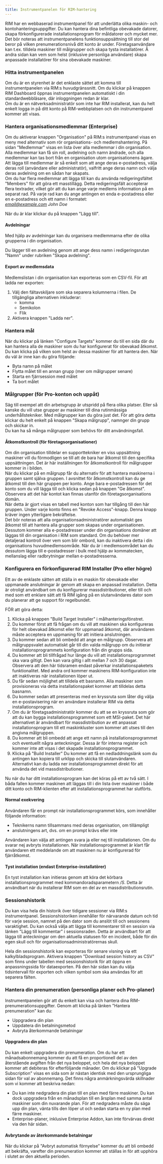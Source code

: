 ```yaml
---
title: Instrumentpanelen för RIM-hantering
---
```



RIM har en webbaserad instrumentpanel för att underlätta olika maskin- och kontohanteringsuppgifter. Du kan hantera dina befintliga obevakade datorer, skapa förkonfigurerade installationsprogram för måldatorer och mycket mer.  
Det bör noteras att instrumentpanelens funktionsuppsättning till stor del beror på vilken prenumerationsnivå ditt konto är under. Företagsanvändare kan t.ex. tilldela maskiner till målgrupper och skapa tysta installatörer. Å andra sidan kan vem som helst (inklusive personliga användare) skapa anpassade installatörer för sina obevakade maskiner.

### Hitta instrumentpanelen

Om du är en styrenhet är det enklaste sättet att komma till instrumentpanelen via RIM:s huvudgränssnitt. Om du klickar på knappen RIM Dashboard öppnas instrumentpanelen automatiskt i din standardwebbläsare, där inloggningen redan är klar.  
Om du är en nätverksadministratör som inte har RIM installerat, kan du helt enkelt logga in på ditt konto på RIM-webbplatsen och din instrumentpanel kommer att visas.

### Hantera organisationsmedlemmar (Enterprise)

Om du aktiverar knappen "Organisation" på RIM:s instrumentpanel visas en meny med alternativ som rör organisations- och medlemshantering. På sidan "Medlemmar" visas en lista över alla medlemmar i din organisation. Alla medlemmar kan få sin roll, avdelning och namn ändrade, och alla medlemmar kan tas bort från en organisation utom organisationens ägare. Att lägga till medlemmar är så enkelt som att ange deras e-postadress, välja deras roll (användare eller administratör), valfritt ange deras namn och välja deras avdelning om en sådan har skapats.  
Om du har flera medlemmar att lägga till kan du använda redigeringsfältet "Members" för att göra ett masstillägg. Detta redigeringsfält accepterar flera textrader, vilket gör att du kan ange varje medlems information på en separat rad. På varje rad kan du ange antingen en enda e-postadress eller en e-postadress och ett namn i formatet:  
*email@example.com John Doe*

När du är klar klickar du på knappen "Lägg till". 

#### Avdelningar

Med hjälp av avdelningar kan du organisera medlemmarna efter de olika grupperna i din organisation.

Du lägger till en avdelning genom att ange dess namn i redigeringsrutan "Namn" under rubriken "Skapa avdelning".

#### Export av medlemsdata

Medlemslistan i din organisation kan exporteras som en CSV-fil. För att ladda ner exporten:
1. Välj den fältavskiljare som ska separera kolumnerna i filen. De tillgängliga alternativen inkluderar:
    * komma
    * Semikolon
    * Flik
1. Aktivera knappen "Ladda ner".

### Hantera mål

När du klickar på länken "Configure Targets" kommer du till en sida där du kan hantera alla de maskiner som du har konfigurerat för obevakad åtkomst. Du kan klicka på vilken som helst av dessa maskiner för att hantera den. När du väl är inne kan du göra följande:
* Byta namn på målet
* Flytta målet till en annan grupp (mer om målgrupper senare)
* Starta en fjärrsession med målet
* Ta bort målet

### Målgrupper (för Pro-konton och uppåt)

Säg till exempel att din arbetsgrupp är utspridd på flera olika platser. Eller så kanske du vill utse grupper av maskiner till dina rutinmässiga underhållstekniker. Med målgrupper kan du göra just det. För att göra detta klickar du helt enkelt på knappen "Skapa målgrupp", namnger din grupp och skickar in.  
Du kan ha så många målgrupper som behövs för ditt användningsfall. 

#### Åtkomstkontroll (för företagsorganisationer)

Om din organisation tilldelar en supporttekniker en viss uppsättning maskiner vill du förmodligen se till att de bara har åtkomst till den specifika uppsättningen. Det är här inställningen för åtkomstkontroll för målgrupper kommer in i bilden.  
När du klickar på en målgrupp får du alternativ för att hantera maskinerna i gruppen samt själva gruppen. I avsnittet för åtkomstkontroll kan du ge åtkomst till den här gruppen per konto. Ange bara e-postadressen för det konto som du vill lägga till och klicka sedan på knappen "Ge åtkomst". Observera att det här kontot kan finnas utanför din företagsorganisations domän.  
När detta är gjort visas en tabell med konton som har tillgång till den här gruppen. Under varje konto finns en "Revoke Access"-knapp. Denna knapp kräver ingen ytterligare bekräftelse.  
Det bör noteras att alla organisationsadministratörer automatiskt ges åtkomst till att hantera alla grupper som skapas under organisationen. Dessutom kommer alla e-postadresser under din organisations domäner att läggas till din organisation i RIM som standard. Om du behöver mer detaljerad kontroll över vem som blir ombord, kan du inaktivera detta i din organisations huvudmedlemsområde. När du är i medlemsområdet kan du dessutom lägga till e-postadresser i bulk med hjälp av kommatecken, mellanslag eller radbrytningar mellan e-postadresserna.

### Konfigurera en förkonfigurerad RIM Installer (Pro eller högre)

Ett av de enklaste sätten att ställa in en maskin för obevakade eller uppmanade anslutningar är genom att skapa en anpassad installation. Detta är otroligt användbart om du konfigurerar massdistributioner, eller till och med som ett enklare sätt att få RIM igång på en slutanvändares dator som du planerar att ge support för regelbundet.

FÖR att göra detta:
1. Klicka på knappen "Build Target Installer" i målhanteringsfönstret.
1. Du kommer först att få frågan om du vill att maskinen ska konfigureras för helt obevakad åtkomst eller för uppmanad åtkomst, där användaren måste acceptera en uppmaning för att initiera anslutningen.
1. Du kommer sedan att bli ombedd att ange en målgrupp. Observera att målgruppsvalet automatiskt går till din valda målgrupp om du initierar installationsprogrammets konfiguration från din grupps sida.
1. Du kommer att bli tillfrågad hur länge du vill att installationsprogrammet ska vara giltigt. Den kan vara giltig i allt mellan 7 och 30 dagar. Observera att den här tidsramen endast påverkar installationspaketets funktionalitet. Med andra ord kommer maskinens RIM-konfiguration inte att inaktiveras när installationen löper ut.
1. Du får sedan möjlighet att tilldela ett basnamn. Alla maskiner som provisioneras via detta installationspaket kommer att tilldelas detta basnamn.
1. Du kommer sedan att presenteras med en kryssruta som låter dig välja en e-postavisering när en användare installerar RIM via detta installationsprogram.
1. Om du är företagsadministratör kommer du att se en kryssruta som gör att du kan bygga installationsprogrammet som ett MSI-paket. Det här alternativet är användbart för massdistribution av ett anpassat installationsprogram till ett maskinkluster som kommer att utses till den angivna målgruppen.
1. Du kommer att bli ombedd att ange ett namn på installationsprogrammet och eventuellt några anteckningar. Dessa är för interna register och kommer inte att visas i det skapade installationsprogrammet.
1. Klicka på "Build Installer" Du kommer att få en nedladdningslänk som du antingen kan kopiera till urklipp och skicka till slutanvändaren. Alternativt kan du ladda ner installationsprogrammet direkt för att använda det vid massdistributioner.

Nu när du har ditt installationsprogram kan det köras på ett av två sätt. I båda fallen kommer maskinen att läggas till i din lista över maskiner i både ditt konto och RIM-klienten efter att installationsprogrammet har slutförts.

#### Normal exekvering

Användaren får en prompt när installationsprogrammet körs, som innehåller följande information:
* Teknikerns namn tillsammans med deras organisation, om tillämpligt
* anslutningens art, dvs. om en prompt krävs eller inte

Användaren kan välja att antingen svara ja eller nej till installationen. Om du svarar nej avbryts installationen. När installationsprogrammet är klart får användaren ett meddelande om att maskinen nu är konfigurerad för fjärråtkomst.

#### Tyst installation (endast Enterprise-installatörer)

En tyst installation kan initieras genom att köra det körbara installationsprogrammet med kommandoradsparametern */S*. Detta är användbart när du installerar RIM som en del av en massdistributionsrutin.

### Sessionshistorik

Du kan visa hela din historik över tidigare sessioner via RIM:s instrumentpanel. Sessionshistoriken innehåller för närvarande datum och tid för varje session, namnet på den dator som du anslöt till och sessionens varaktighet. Du kan också välja att lägga till kommentarer till en session via länken "Lägg till kommentar" i sessionsraden. Detta är användbart för att lägga till anteckningar om den aktuella statusen för en incident, både för din egen skull och för organisationsadministratörernas skull.

Hela din sessionshistorik kan exporteras för senare visning via ett kalkylbladsprogram. Aktivera knappen "Download session history as CSV" som finns under tabellen med sessionshistorik för att öppna en anpassningssida för dataexporten. På den här sidan kan du välja tidsintervall för exporten och vilken symbol som ska användas för att separera fälten.

### Hantera din prenumeration (personliga planer och Pro-planer)

Instrumentpanelen gör att du enkelt kan visa och hantera dina RIM-prenumerationsuppgifter. Genom att klicka på länken "Hantera prenumeration" kan du:
* Uppgradera din plan
* Uppdatera din betalningsmetod
* Avbryta återkommande betalningar

#### Uppgradera din plan

Du kan enkelt uppgradera din prenumeration. Om du har ett månadsabonnemang kommer du att få en proportionell del av den återstående avgiften från det nya beloppet, och hela det nya beloppet kommer att debiteras för efterföljande månader. Om du klickar på "Upgrade Subscription" visas en sida som är nästan identisk med den ursprungliga sidan för val av abonnemang. Det finns några anmärkningsvärda skillnader som vi kommer att beskriva nedan:
* Du kan inte nedgradera din plan till en plan med färre maskiner. Du kan dock uppgradera från en månadsplan till en årsplan med samma antal maskiner som din nuvarande plan. För att nedgradera måste du säga upp din plan, vänta tills den löper ut och sedan starta en ny plan med färre maskiner.
* Enterprise-planer, inklusive Enterprise Addon, kan inte förvärvas direkt via den här sidan.

#### Avbrytande av återkommande betalningar

När du klickar på "Avbryt automatisk förnyelse" kommer du att bli ombedd att bekräfta, varefter din prenumeration kommer att ställas in för att upphöra i slutet av den aktuella perioden.
